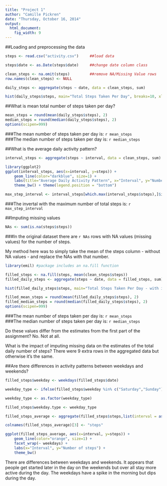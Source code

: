 ```yaml
---
title: "Project 1"
author: "Camille Pickren"
date: "Thursday, October 16, 2014"
output:
  html_document:
    fig_width: 9
---
```

##Loading and preprocessing the data  

```r
steps <- read.csv("activity.csv")     ##load data

steps$date <- as.Date(steps$date)     ##change date column class

clean_steps <- na.omit(steps)         ##remove NA/Missing Value rows
row.names(clean_steps) <- NULL 

daily_steps <- aggregate(steps ~ date, data = clean_steps, sum)

hist(daily_steps$steps, main="Total Steps Taken Per Day", breaks=10, xlab="Number of Steps")
```

##What is mean total number of steps taken per day?

```r
mean_steps = round(mean(daily_steps$steps), 2)
median_steps = round(median(daily_steps$steps), 2)
options(scipen=999)
```

###The mean number of steps taken per day is: `r mean_steps`   
###The median number of steps taken per day is: `r median_steps`

##What is the average daily activity pattern?

```r
interval_steps <- aggregate(steps ~ interval, data = clean_steps, sum)

library(ggplot2)
ggplot(interval_steps, aes(x=interval, y=steps)) +   
    geom_line(color="darkblue", size=1) +  
    labs(title="Average Daily Activity Pattern", x="Interval", y="Number of steps") +  
    theme_bw() + theme(legend.position = "bottom")

max_step_interval <- interval_steps[which.max(interval_steps$steps),]$interval
```

###The invertal with the maximum number of total steps is: `r max_step_interval`

##Imputing missing values

```r
NAs <- sum(is.na(steps$steps))
```

###In the original dataset there are `r NAs` rows with NA values (missing values) for the number of steps.

My method here was to simply take the mean of the steps column - without NA values - and replace the NAs with that number. 

```r
library(emil) #package includes an na.fill function

filled_steps <- na.fill(steps, mean(clean_steps$steps))
filled_daily_steps <- aggregate(steps ~ date, data = filled_steps, sum)

hist(filled_daily_steps$steps, main="Total Steps Taken Per Day - with imputed NA", breaks=10, xlab="Number of Steps")

filled_mean_steps = round(mean(filled_daily_steps$steps), 2)
filled_median_steps = round(median(filled_daily_steps$steps), 2)
options(scipen=999)
```

###The mean number of steps taken per day is: `r mean_steps`   
###The median number of steps taken per day is: `r median_steps`

Do these values differ from the estimates from the first part of the assignment? No. Not at all.

What is the impact of imputing missing data on the estimates of the total daily number of steps? There were 9 extra rows in the aggregated data but otherwise it's the same. 

##Are there differences in activity patterns between weekdays and weekends?

```r

filled_steps$weekday <- weekdays(filled_steps$date)

weekday_type <- ifelse(filled_steps$weekday %in% c("Saturday","Sunday"),"weekend", "weekday")

weekday_type <- as.factor(weekday_type)

filled_steps$weekday.type <- weekday_type

filled_steps_average <- aggregate(filled_steps$steps,list(interval = as.numeric(as.character(filled_steps$interval)), weekdays = filled_steps$weekday.type), FUN = "mean")

colnames(filled_steps_average)[3] <- "steps"

ggplot(filled_steps_average, aes(x=interval, y=steps)) + 
    geom_line(color="orange", size=1) + 
    facet_wrap(~ weekdays) +
    labs(x="Interval", y="Number of steps") +
    theme_bw()

```

There are differences between weekdays and weekends. It appears that people get started later in the day on the weekends but over all stay more active during the day. The weekdays have a spike in the morning but dips during the day. 